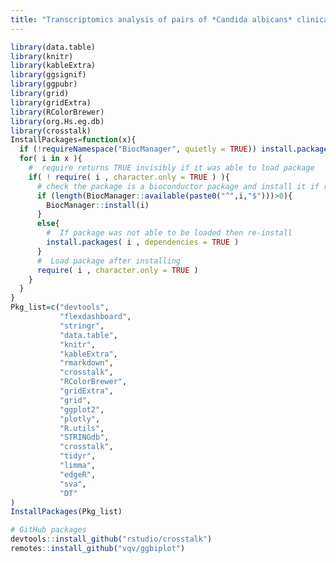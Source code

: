 ```yaml
---
title: "Transcriptomics analysis of pairs of *Candida albicans* clinical isolates"
---
```

```r
library(data.table)
library(knitr)
library(kableExtra)
library(ggsignif)
library(ggpubr)
library(grid)
library(gridExtra)
library(RColorBrewer)
library(org.Hs.eg.db)
library(crosstalk)
InstallPackages=function(x){
  if (!requireNamespace("BiocManager", quietly = TRUE)) install.packages("BiocManager")
  for( i in x ){
    #  require returns TRUE invisibly if it was able to load package
    if( ! require( i , character.only = TRUE ) ){
      # check the package is a bioconductor package and install it if required
      if (length(BiocManager::available(paste0("^",i,"$")))>0){
        BiocManager::install(i)
      }
      else{
        #  If package was not able to be loaded then re-install
        install.packages( i , dependencies = TRUE )
      }
      #  Load package after installing
      require( i , character.only = TRUE )
    }
  }
}
Pkg_list=c("devtools",
           "flexdashboard",
           "stringr",
           "data.table",
           "knitr",
           "kableExtra",
           "rmarkdown",
           "crosstalk",
           "RColorBrewer",
           "gridExtra",
           "grid",
           "ggplot2",
           "plotly",
           "R.utils",
           "STRINGdb",
           "crosstalk",
           "tidyr",
           "limma",
           "edgeR",
           "sva",
           "DT"
)
InstallPackages(Pkg_list)

# GitHub packages
devtools::install_github("rstudio/crosstalk")
remotes::install_github("vqv/ggbiplot")
```